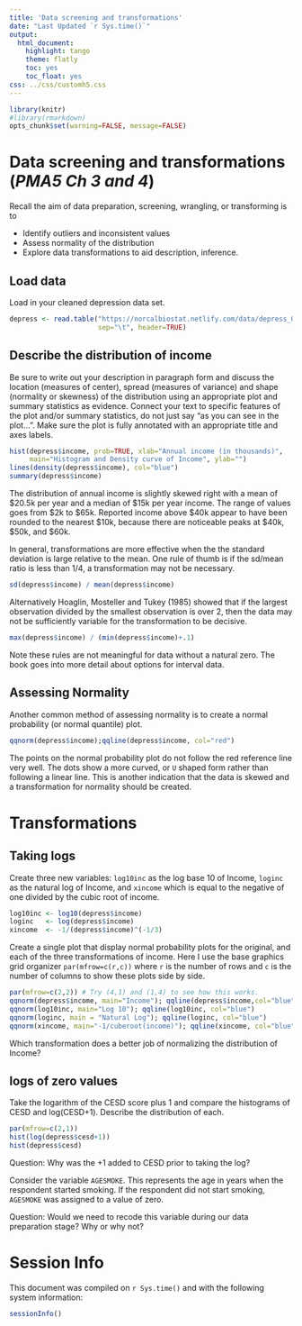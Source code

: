```yaml
---
title: 'Data screening and transformations'
date: "Last Updated `r Sys.time()`"
output:
  html_document:
    highlight: tango
    theme: flatly
    toc: yes
    toc_float: yes
css: ../css/customh5.css
---
```


```r
library(knitr)
#library(rmarkdown)
opts_chunk$set(warning=FALSE, message=FALSE) 
```

# Data screening and transformations (_PMA5 Ch 3 and 4_)
Recall the aim of data preparation, screening, wrangling, or transforming is to 

* Identify outliers and inconsistent values
* Assess normality of the distribution
* Explore data transformations to aid description, inference. 


## Load data
Load in your cleaned depression data set. 
```r
depress <- read.table("https://norcalbiostat.netlify.com/data/depress_081217.txt", 
                      sep="\t", header=TRUE) 
```

## Describe the distribution of income
Be sure to write out your description in paragraph form and discuss the location (measures of center), spread (measures of variance) and shape (normality or skewness) of the distribution using an appropriate plot and summary statistics as evidence. Connect your text to specific features of the plot and/or summary statistics, do not just say "as you can see in the plot...". Make sure the plot is fully annotated with an appropriate title and axes labels. 

```r
hist(depress$income, prob=TRUE, xlab="Annual income (in thousands)", 
     main="Histogram and Density curve of Income", ylab="")
lines(density(depress$income), col="blue")
summary(depress$income)
```

The distribution of annual income is slightly skewed right with a mean of $20.5k per year and a median of $15k per year income. The range of values goes from $2k to $65k. Reported income above $40k appear to have been rounded to the nearest  $10k, because there are noticeable peaks at $40k, $50k, and $60k. 

In general, transformations are more effective when the the standard deviation is large relative to the mean. One rule of thumb is if the sd/mean ratio is less than 1/4, a transformation may not be necessary. 
```r
sd(depress$income) / mean(depress$income)
```

Alternatively Hoaglin, Mosteller and Tukey (1985) showed that if the largest observation divided by the smallest observation is over 2, then the data may not be sufficiently variable for the transformation to be decisive. 
```r
max(depress$income) / (min(depress$income)+.1)
```

Note these rules are not meaningful for data without a natural zero. The book goes into more detail about options for interval data. 


## Assessing Normality
Another common method of assessing normality is to create a normal probability (or normal quantile) plot. 
```r
qqnorm(depress$income);qqline(depress$income, col="red")
```

The points on the normal probability plot do not follow the red reference line very well. The dots show a more curved, or `U` shaped form rather than following a linear line. This is another indication that the data is skewed and a transformation for normality should be created. 

# Transformations

## Taking logs 
Create three new variables: `log10inc` as the log base 10 of Income, `loginc` as the natural log of Income, and `xincome` which is equal to the negative of one divided by the cubic root of income. 

```r
log10inc <- log10(depress$income)
loginc   <- log(depress$income)
xincome  <- -1/(depress$income)^(-1/3)
```


Create a single plot that display normal probability plots for the original, and each of the three transformations of income. Here I use the base graphics grid organizer `par(mfrow=c(r,c))` where `r` is the number of rows and `c` is the number of columns to show these plots side by side.

```r
par(mfrow=c(2,2)) # Try (4,1) and (1,4) to see how this works. 
qqnorm(depress$income, main="Income"); qqline(depress$income,col="blue")
qqnorm(log10inc, main="Log 10"); qqline(log10inc, col="blue")
qqnorm(loginc, main = "Natural Log"); qqline(loginc, col="blue")
qqnorm(xincome, main="-1/cuberoot(income)"); qqline(xincome, col="blue")
```

Which transformation does a better job of normalizing the distribution of Income?
 
## logs of zero values
Take the logarithm of the CESD score plus 1 and compare the histograms of CESD and log(CESD+1). Describe the distribution of each. 
```r
par(mfrow=c(2,1))
hist(log(depress$cesd+1))
hist(depress$cesd)
```

Question: Why was the +1 added to CESD prior to taking the log?


Consider the variable `AGESMOKE`. This represents the age in years when the respondent started smoking. If the respondent did not start smoking, `AGESMOKE` was assigned to a value of zero.

Question: Would we need to recode this variable during our data preparation stage? Why or why not? 

 
# Session Info
This document was compiled on `r Sys.time()` and with the following system information:
```r
sessionInfo()
```